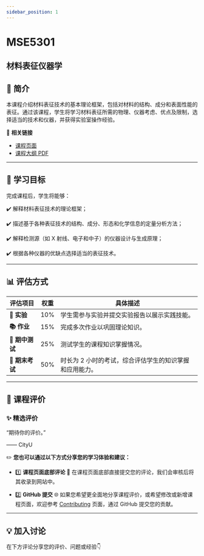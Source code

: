 ```yaml
---
sidebar_position: 1
---
```


# MSE5301
## 材料表征仪器学

## **📘 简介**
本课程介绍材料表征技术的基本理论框架，包括对材料的结构、成分和表面性能的表征。通过该课程，学生将学习材料表征所需的物理、仪器考虑、优点及限制，选择适当的技术和仪器，并获得实验室操作经验。

🔗 **相关链接**
- [课程页面](https://www.cityu.edu.hk/catalogue/pg/202425/course/MSE5301.htm)
- [课程大纲 PDF](https://www.cityu.edu.hk/catalogue/pg/202425/course/MSE5301.pdf)

---

## **🎯 学习目标**

完成课程后，学生将能够：

✔️ 解释材料表征技术的理论框架；

✔️ 描述基于各种表征技术的结构、成分、形态和化学信息的定量分析方法；

✔️ 解释检测源（如 X 射线、电子和中子）的仪器设计与生成原理；

✔️ 根据各种仪器的优缺点选择适当的表征技术。

---

## **📊 评估方式**

| **评估项目**          | **权重** | **具体描述**                                                                                       |
|----------------------|---------|---------------------------------------------------------------------------------------------------|
| **📝 实验**           | 10%     | 学生需参与实验并提交实验报告以展示实践技能。                                                        |
| **📚 作业**           | 15%     | 完成多次作业以巩固理论知识。                                                                      |
| **📖 期中测试**        | 25%     | 测试学生的课程知识掌握情况。                                                                      |
| **📖 期末考试**        | 50%     | 时长为 2 小时的考试，综合评估学生的知识掌握和应用能力。                                            |

---

## **💬 课程评价**

### ✨ **精选评价**
<div className={commentStyles.commentBox}>
    <p className={commentStyles.commentText}>
        “期待你的评价。”
    </p>
    <p className={commentStyles.commentAuthor}>—— CityU</p>
</div>

✏️ **您也可以通过以下方式分享您的学习体验和建议：**

- 1️⃣ **课程页面底部评论**
💬 在课程页面底部直接提交您的评论，我们会审核后将其收录到网站中。

- 2️⃣ **GitHub 提交**
🌐 如果您希望更全面地分享课程评价，或希望修改或新增课程页面，欢迎参考 [Contributing](/contributing) 页面，通过 GitHub 提交您的贡献。

---

## **💡 加入讨论**

在下方评论分享您的评价、问题或经验👇
<Utterances />